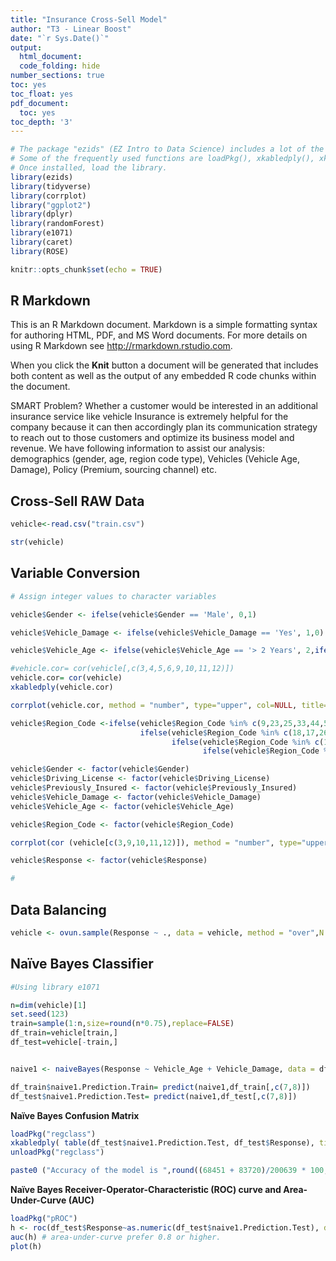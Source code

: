 ```yaml
---
title: "Insurance Cross-Sell Model"
author: "T3 - Linear Boost"
date: "`r Sys.Date()`"
output:
  html_document:
  code_folding: hide
number_sections: true
toc: yes
toc_float: yes
pdf_document:
  toc: yes
toc_depth: '3'
---
```


```r
# The package "ezids" (EZ Intro to Data Science) includes a lot of the helper functions we developed for the course. 
# Some of the frequently used functions are loadPkg(), xkabledply(), xkablesummary(), uzscale(), etc.
# Once installed, load the library.
library(ezids)
library(tidyverse)
library(corrplot)
library("ggplot2")
library(dplyr) 
library(randomForest)
library(e1071)
library(caret)
library(ROSE)
```


```r
knitr::opts_chunk$set(echo = TRUE)
```

## R Markdown

This is an R Markdown document. Markdown is a simple formatting syntax for authoring HTML, PDF, and MS Word documents. For more details on using R Markdown see <http://rmarkdown.rstudio.com>.

When you click the **Knit** button a document will be generated that includes both content as well as the output of any embedded R code chunks within the document.

SMART Problem?
Whether a customer would be interested in an additional insurance service like vehicle Insurance is extremely helpful for the company because it can then accordingly plan its communication strategy to reach out to those customers and optimize its business model and revenue. We have following information to assist our analysis: demographics (gender, age, region code type), Vehicles (Vehicle Age, Damage), Policy (Premium, sourcing channel) etc.

## Cross-Sell RAW Data

```r

vehicle<-read.csv("train.csv")

str(vehicle)

```


## Variable Conversion

```r

# Assign integer values to character variables

vehicle$Gender <- ifelse(vehicle$Gender == 'Male', 0,1)

vehicle$Vehicle_Damage <- ifelse(vehicle$Vehicle_Damage == 'Yes', 1,0)

vehicle$Vehicle_Age <- ifelse(vehicle$Vehicle_Age == '> 2 Years', 2,ifelse(vehicle$Vehicle_Age == '1-2 Year', 1, 0))

#vehicle.cor= cor(vehicle[,c(3,4,5,6,9,10,11,12)])
vehicle.cor= cor(vehicle)
xkabledply(vehicle.cor)

corrplot(vehicle.cor, method = "number", type="upper", col=NULL, title="Vehicle Correlation", use="pairwise.complete.obs")

vehicle$Region_Code <-ifelse(vehicle$Region_Code %in% c(9,23,25,33,44,50,34,36,42), 1, # "Northeast" 
                             ifelse(vehicle$Region_Code %in% c(18,17,26,39,55,19,20,27,29,31,38,46), 2, #"Midwest"
                                    ifelse(vehicle$Region_Code %in% c(10,11,12,13,24,37,45,51,54,1,21,28,47,5,22,40,48), 3, #"South"
                                           ifelse(vehicle$Region_Code %in% c(4,8,16,35,30,49,32,56,2,6,15,41,53),4,5)))) # "West","Hogwarts"

vehicle$Gender <- factor(vehicle$Gender)
vehicle$Driving_License <- factor(vehicle$Driving_License)
vehicle$Previously_Insured <- factor(vehicle$Previously_Insured)
vehicle$Vehicle_Damage <- factor(vehicle$Vehicle_Damage)
vehicle$Vehicle_Age <- factor(vehicle$Vehicle_Age)

vehicle$Region_Code <- factor(vehicle$Region_Code)

corrplot(cor (vehicle[c(3,9,10,11,12)]), method = "number", type="upper", col=NULL)

vehicle$Response <- factor(vehicle$Response)

#
```

## Data Balancing

```r

vehicle <- ovun.sample(Response ~ ., data = vehicle, method = "over",N = 668798)$data

```


## Naïve Bayes Classifier

```r

#Using library e1071

n=dim(vehicle)[1]
set.seed(123)
train=sample(1:n,size=round(n*0.75),replace=FALSE)
df_train=vehicle[train,]
df_test=vehicle[-train,]


naive1 <- naiveBayes(Response ~ Vehicle_Age + Vehicle_Damage, data = df_train)

df_train$naive1.Prediction.Train= predict(naive1,df_train[,c(7,8)])
df_test$naive1.Prediction.Test= predict(naive1,df_test[,c(7,8)])


```

**Naïve Bayes Confusion Matrix**

```r

loadPkg("regclass")
xkabledply( table(df_test$naive1.Prediction.Test, df_test$Response), title = "Confusion matrix from XGBoost Model" )
unloadPkg("regclass")

paste0 ("Accuracy of the model is ",round((68451 + 83720)/200639 * 100,2), "%.")

```


**Naïve Bayes Receiver-Operator-Characteristic (ROC) curve and Area-Under-Curve (AUC)**

```r
loadPkg("pROC")
h <- roc(df_test$Response~as.numeric(df_test$naive1.Prediction.Test), data=df_test)
auc(h) # area-under-curve prefer 0.8 or higher.
plot(h)


```
